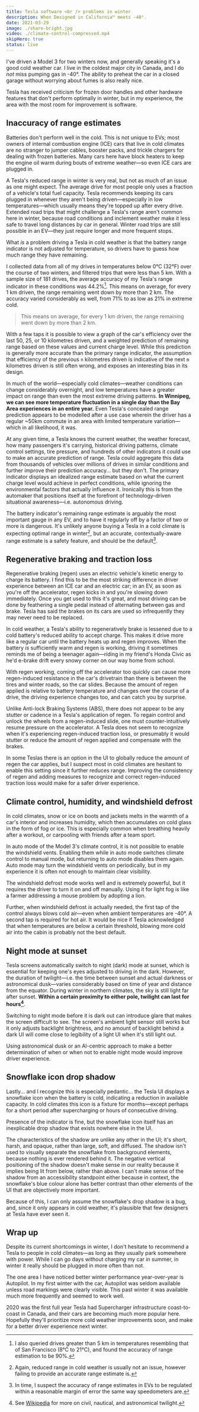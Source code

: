 ```yaml
---
title: Tesla software <br /> problems in winter
description: When Designed in California™ meets -40°.
date: 2021-03-29
image: ./share-bright.jpg
video: ./climate-control-compressed.mp4
skipHero: true
status: live
---
```



I've driven a Model 3 for two winters now, and generally speaking it's a good cold weather car. I live in the coldest major city in Canada, and I do _not_ miss pumping gas in -40°. The ability to preheat the car in a closed garage without worrying about fumes is also really nice.

Tesla has received criticism for frozen door handles and other hardware features that don't perform optimally in winter, but in my experience, the area with the most room for improvement is software.

## Inaccuracy of range estimates

Batteries don't perform well in the cold. This is not unique to EVs; most owners of internal combustion engine (ICE) cars that live in cold climates are no stranger to jumper cables, booster packs, and trickle chargers for dealing with frozen batteries. Many cars here have block heaters to keep the engine oil warm during bouts of extreme weather—so even ICE cars are plugged in.

A Tesla's reduced range in winter is very real, but not as much of an issue as one might expect. The average drive for most people only uses a fraction of a vehicle's total fuel capacity. Tesla recommends keeping its cars plugged in whenever they aren't being driven—especially in low temperatures—which usually means they're topped up after every drive. Extended road trips that might challenge a Tesla's range aren't common here in winter, because road conditions and inclement weather make it less safe to travel long distances by car in general. Winter road trips are still possible in an EV—they just require longer and more frequent stops.

What _is_ a problem driving a Tesla in cold weather is that the battery range indicator is not adjusted for temperature, so drivers have to guess how much range they have remaining.

I collected data from all of my drives in temperatures below 0°C (32°F) over the course of two winters, and filtered trips that were less than 5 km. With a sample size of 181 drives, the average accuracy of my Tesla's range indicator in these conditions was 44.2%[^1]. This means on average, for every 1 km driven, the range remaining went down by more than 2 km. The accuracy varied considerably as well, from 71% to as low as 21% in extreme cold.

> This means on average, for every 1 km driven, the range remaining went down by more than 2 km.

With a few taps it is possible to view a graph of the car's efficiency over the last 50, 25, or 10 kilometres driven, and a weighted prediction of remaining range based on these values and current charge level. While this prediction is generally more accurate than the primary range indicator, the assumption that efficiency of the previous `n` kilometres driven is indicative of the next `m` kilometres driven is still often wrong, and exposes an interesting bias in its design.

<PostVideo
  size="large"
  src="./energy-contrast-compressed.mp4"
  caption="The energy graph can show a very different range projection than the primary indicator, and neither are consistently accurate"
/>

In much of the world—especially cold climates—weather conditions can change considerably overnight, and low temperatures have a greater impact on range than even the most extreme driving patterns. **In Winnipeg, we can see more temperature fluctuation in a single day than the Bay Area experiences in an entire year.** Even Tesla's concealed range prediction appears to be modelled after a use case wherein the driver has a regular ~50km commute in an area with limited temperature variation—which in all likelihood, it was.

At any given time, a Tesla knows the current weather, the weather forecast, how many passengers it's carrying, historical driving patterns, climate control settings, tire pressure, and hundreds of other indicators it could use to make an accurate prediction of range. Tesla could aggregate this data from thousands of vehicles over millions of drives in similar conditions and further improve their prediction accuracy... but they don't. The primary indicator displays an idealized range estimate based on what the current charge level would achieve in perfect conditions, while ignoring the environmental factors that actually influence it. Ironically this is from the automaker that positions itself at the forefront of technology-driven situational awareness—i.e. autonomous driving.

The battery indicator's remaining range estimate is arguably the most important gauge in any EV, and to have it regularly off by a factor of two or more is dangerous. It's unlikely anyone buying a Tesla in a cold climate is expecting optimal range in winter[^2], but an accurate, contextually-aware range estimate is a safety feature, and should be the default[^3].

## Regenerative braking and traction loss

Regenerative braking (regen) uses an electric vehicle's kinetic energy to charge its battery. I find this to be the most striking difference in driver experience between an ICE car and an electric car; in an EV, as soon as you're off the accelerator, regen kicks in and you're slowing down immediately. Once you get used to this it's great, and most driving can be done by feathering a single pedal instead of alternating between gas and brake. Tesla has said the brakes on its cars are used so infrequently they may never need to be replaced.

In cold weather, a Tesla's ability to regeneratively brake is lessened due to a cold battery's reduced ability to accept charge. This makes it drive more like a regular car until the battery heats up and regen improves. When the battery _is_ sufficiently warm and regen is working, driving it sometimes reminds me of being a teenager again—riding in my friend's Honda Civic as he'd e-brake drift every snowy corner on our way home from school.

With regen working, coming off the accelerator too quickly can cause more regen-induced resistance in the car's drivetrain than there is between the tires and winter roads, so the car slides. Because the amount of regen applied is relative to battery temperature and changes over the course of a drive, the driving experience changes too, and can catch you by surprise.

Unlike Anti-lock Braking Systems (ABS), there does not appear to be any stutter or cadence in a Tesla's application of regen. To regain control and unlock the wheels from a regen-induced slide, one must counter-intuitively resume pressure on the accelerator. A Tesla does not seem to recognize when it's experiencing regen-induced traction loss, or presumably it would stutter or reduce the amount of regen applied and compensate with the brakes.

In some Teslas there is an option in the UI to globally reduce the amount of regen the car applies, but I suspect most in cold climates are hesitant to enable this setting since it further reduces range. Improving the consistency of regen and adding measures to recognize and correct regen-induced traction loss would make for a safer driver experience.

## Climate control, humidity, and windshield defrost

In cold climates, snow or ice on boots and jackets melts in the warmth of a car's interior and increases humidity, which then accumulates on cold glass in the form of fog or ice. This is especially common when breathing heavily after a workout, or carpooling with friends after a team sport.

In auto mode of the Model 3's climate control, it is not possible to enable the windshield vents. Enabling them while in auto mode switches climate control to manual mode, but returning to auto mode disables them again. Auto mode may turn the windshield vents on periodically, but in my experience it is often not enough to maintain clear visibility.

<PostVideo
  size="large"
  src="./climate-control-compressed.mp4"
  caption="In a Model 3's climate control, the windshield vents turn themselves off when in auto mode"
/>

The windshield defrost mode works well and is extremely powerful, but it requires the driver to turn it on and off manually. Using it for light fog is like a farmer addressing a mouse problem by adopting a lion.

Further, when windshield defrost _is_ actually needed, the first tap of the control always blows cold air—even when ambient temperatures are -40°. A second tap is required for hot air. It would be nice if Tesla acknowledged that when temperatures are below a certain threshold, blowing more cold air into the cabin is probably not the best default.

## Night mode at sunset

Tesla screens automatically switch to night (dark) mode at sunset, which is essential for keeping one's eyes adjusted to driving in the dark. However, the duration of twilight—i.e. the time between sunset and actual darkness or astronomical dusk—varies considerably based on time of year and distance from the equator. During winter in northern climates, the sky is still light far after sunset. **Within a certain proximity to either pole, twilight can last for hours[^4]**.

Switching to night mode before it is dark out can introduce glare that makes the screen difficult to see. The screen's ambient light sensor still works but it only adjusts backlight brightness, and no amount of backlight behind a dark UI will come close to legibility of a light UI when it's still light out.

Using astronomical dusk or an AI-centric approach to make a better determination of when or when not to enable night mode would improve driver experience.

<PostImage
  src="./IMG_0425.jpg"
  size="large"
  caption="Night mode is automatically enabled at sunset, but at some latitudes sunset is a poor indicator of ambient light level"
/>

## Snowflake icon drop shadow

Lastly... and I recognize this is especially pedantic... the Tesla UI displays a snowflake icon when the battery is cold, indicating a reduction in available capacity. In cold climates this icon is a fixture for months—except perhaps for a short period after supercharging or hours of consecutive driving.

Presence of the indicator is fine, but the snowflake icon itself has an inexplicable drop shadow that exists nowhere else in the UI.

<PostImage
  src="./0S7A3613.jpg"
  size="large"
  caption="Snowflake icon with inexplicable drop shadow"
/>

The characteristics of the shadow are unlike any other in the UI; it's short, harsh, and opaque, rather than large, soft, and diffused. The shadow isn't used to visually separate the snowflake from background elements, because nothing is ever rendered behind it. The negative vertical positioning of the shadow doesn't make sense in our reality because it implies being lit from below, rather than above. I can't make sense of the shadow from an accessibility standpoint either because in context, the snowflake's blue colour alone has better contrast than other elements of the UI that are objectively more important.

<PostImage src="./0S7A3592.jpg" size="large" caption="Snowflake icon in broader context" />

Because of this, I can only assume the snowflake's drop shadow is a bug, and, since it only appears in cold weather, it's plausible that few designers at Tesla have ever seen it.

## Wrap up

Despite its current shortcomings in winter, I don't hesitate to recommend a Tesla to people in cold climates—as long as they usually park somewhere with power. While I can go days without charging my car in summer, in winter it really should be plugged in more often than not.

The one area I have noticed better winter performance year-over-year is Autopilot. In my first winter with the car, Autopilot was seldom available unless road markings were clearly visible. This past winter it was available much more frequently and seemed to work well.

2020 was the first full year Tesla had Supercharger infrastructure coast-to-coast in Canada, and their cars are becoming much more popular here. Hopefully they'll prioritize more cold weather improvements soon, and make for a better driver experience next winter.

[^1]: I also queried drives greater than 5 km in temperatures resembling that of San Francisco (8°C to 21°C), and found the accuracy of range estimation to be 90%.
[^2]: Again, reduced range in cold weather is usually not an issue, however failing to provide an accurate range estimate is.
[^3]: In time, I suspect the accuracy of range estimates in EVs to be regulated within a reasonable margin of error the same way speedometers are.
[^4]: See [Wikipedia](https://en.wikipedia.org/wiki/Twilight) for more on civil, nautical, and astronomical twilight.
